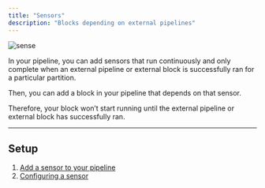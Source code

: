 ```yaml
---
title: "Sensors"
description: "Blocks depending on external pipelines"
---
```


![sense](https://user-images.githubusercontent.com/97557538/194637618-db3840bc-0d15-400d-9796-20e53b0616a5.gif)

In your pipeline, you can add sensors that run continuously and only complete
when an external pipeline or external block is successfully ran for a particular
partition.

Then, you can add a block in your pipeline that depends on that sensor.

Therefore, your block won’t start running until the external pipeline or
external block has successfully ran.

---

## Setup

1. [Add a sensor to your pipeline](/guides/sensors)
2. [Configuring a sensor](/design/core-abstractions)
